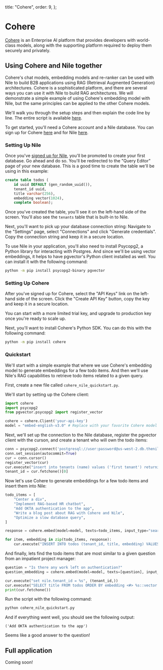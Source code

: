 
  title: "Cohere",
  order: 9,
};

# Cohere

[Cohere](https://cohere.com) is an Enterprise AI platform that provides developers with world-class models, along with the supporting
platform required to deploy them securely and privately.

## Using Cohere and Nile together

Cohere's chat models, embedding models and re-ranker can be used with Nile to build B2B applications using
RAG (Retrieval Augmented Generation) architectures. Cohere is a sophisticated platform, and there are several ways you can use it with Nile to build RAG architectures.
We will demonstrate a simple example of using Cohere's embedding model with Nile, but the same principles can be applied to the other Cohere models.

We'll walk you through the setup steps and then explain the code line by line. The entire script is available [here](https://github.com/niledatabase/niledatabase/blob/main/examples/integrations/code_snippets/nile_cohere_quickstart.py).

To get started, you'll need a Cohere account and a Nile database. You can sign up for Cohere [here](https://dashboard.cohere.com/welcome/register) and for Nile [here](https://console.thenile.dev).

### Setting Up Nile

Once you've [signed up for Nile](https://console.thenile.dev), you'll be promoted to create your first database. Go ahead and do so. You'll be redirected to the "Query Editor" page
of your new database. This is a good time to create the table we'll be using in this example:

```sql
create table todos (
    id uuid DEFAULT (gen_random_uuid()),
    tenant_id uuid,
    title varchar(256),
    embedding vector(1024),
    complete boolean);
```

Once you've created the table, you'll see it on the left-hand side of the screen. You'll also see the `tenants` table that is built-in to Nile.

Next, you'll want to pick up your database connection string: Navigate to the "Settings" page, select "Connections" and click "Generate credentials".
Copy the connection string and keep it in a secure location.

To use Nile in your application, you'll also need to install Psycopg2, a Python library for interacting with Postgres.
And since we'll be using vector embeddings, it helps to have pgvector's Python client installed as well.
You can install it with the following command:

```bash
python -m pip install psycopg2-binary pgvector
```

### Setting Up Cohere

After you've signed up for Cohere, select the "API Keys" link on the left-hand side of the screen.
Click the "Create API Key" button, copy the key and keep it in a secure location.

You can start with a more limited trial key, and upgrade to production key once you're ready to scale up.

Next, you'll want to install Cohere's Python SDK. You can do this with the following command:

```bash
python -m pip install cohere
```

### Quickstart

We'll start with a simple example that where we use Cohere's embedding model to generate embeddings for a few todo items.
And then we'll use Nile's RAG capabilities to retrieve todo items related to a given query.

First, create a new file called `cohere_nile_quickstart.py`.

We'll start by setting up the Cohere client:

```python
import cohere
import psycopg2
from pgvector.psycopg2 import register_vector

cohere = cohere.Client('your-api-key')
model = "embed-english-v3.0" # Replace with your favorite Cohere model
```

Next, we'll set up the connection to the Nile database, register the pgvector client with the curson, and create a tenant who will own the todo items:

```python
conn = psycopg2.connect('postgresql://user:password@us-west-2.db.thenile.dev:5432/mydb')
conn.set_session(autocommit=True)
cur = conn.cursor()
register_vector(cur)
cur.execute("insert into tenants (name) values ('first tenant') returning id;")
tenant_id = cur.fetchone()[0]
```

Now let's use Cohere to generate embeddings for a few todo items and insert them into Nile:

```python
todo_items = [
    "Center a div",
    "Implement RAG-based HR chatbot",
    "Add OKTA authentication to the app",
    "Write a blog post about RAG with Cohere and Nile",
    "Optimize a slow database query",
]

response = cohere.embed(model=model, texts=todo_items, input_type="search_document").embeddings

for item, embedding in zip(todo_items, response):
    cur.execute("INSERT INTO todos (tenant_id, title, embedding) VALUES (%s, %s, %s)", (tenant_id, item, embedding))
```

And finally, lets find the todo items that are most similar to a given question from an impatient project manager:

```python
question = "Is there any work left on authentication?"
question_embedding = cohere.embed(model=model, texts=[question], input_type="search_query").embeddings[0]

cur.execute("set nile.tenant_id = %s", (tenant_id,))
cur.execute("SELECT title FROM todos ORDER BY embedding <#> %s::vector LIMIT 1", (question_embedding,))
print(cur.fetchone())
```

Run the script with the following command:

```bash
python cohere_nile_quickstart.py
```

And if everything went well, you should see the following output:

```
('Add OKTA authentication to the app')
```

Seems like a good answer to the question!

## Full application

Coming soon!
